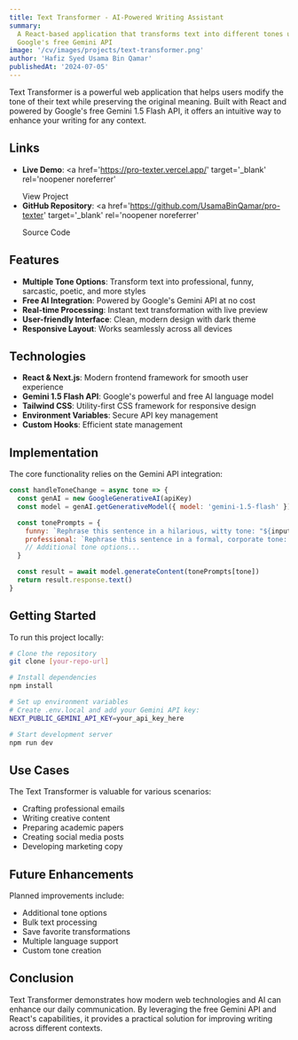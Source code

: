 ```yaml
---
title: Text Transformer - AI-Powered Writing Assistant
summary:
  A React-based application that transforms text into different tones using
  Google's free Gemini API
image: '/cv/images/projects/text-transformer.png'
author: 'Hafiz Syed Usama Bin Qamar'
publishedAt: '2024-07-05'
---
```


Text Transformer is a powerful web application that helps users modify the tone
of their text while preserving the original meaning. Built with React and
powered by Google's free Gemini 1.5 Flash API, it offers an intuitive way to
enhance your writing for any context.

## Links

- **Live Demo**:
  <a
    href='https://pro-texter.vercel.app/'
    target='_blank'
    rel='noopener noreferrer'
  >
    View Project
  </a>
- **GitHub Repository**:
  <a
    href='https://github.com/UsamaBinQamar/pro-texter'
    target='_blank'
    rel='noopener noreferrer'
  >
    Source Code
  </a>

## Features

- **Multiple Tone Options**: Transform text into professional, funny, sarcastic,
  poetic, and more styles
- **Free AI Integration**: Powered by Google's Gemini API at no cost
- **Real-time Processing**: Instant text transformation with live preview
- **User-friendly Interface**: Clean, modern design with dark theme
- **Responsive Layout**: Works seamlessly across all devices

## Technologies

- **React & Next.js**: Modern frontend framework for smooth user experience
- **Gemini 1.5 Flash API**: Google's powerful and free AI language model
- **Tailwind CSS**: Utility-first CSS framework for responsive design
- **Environment Variables**: Secure API key management
- **Custom Hooks**: Efficient state management

## Implementation

The core functionality relies on the Gemini API integration:

```javascript
const handleToneChange = async tone => {
  const genAI = new GoogleGenerativeAI(apiKey)
  const model = genAI.getGenerativeModel({ model: 'gemini-1.5-flash' })

  const tonePrompts = {
    funny: `Rephrase this sentence in a hilarious, witty tone: "${inputText}"`,
    professional: `Rephrase this sentence in a formal, corporate tone: "${inputText}"`
    // Additional tone options...
  }

  const result = await model.generateContent(tonePrompts[tone])
  return result.response.text()
}
```

## Getting Started

To run this project locally:

```bash
# Clone the repository
git clone [your-repo-url]

# Install dependencies
npm install

# Set up environment variables
# Create .env.local and add your Gemini API key:
NEXT_PUBLIC_GEMINI_API_KEY=your_api_key_here

# Start development server
npm run dev
```

## Use Cases

The Text Transformer is valuable for various scenarios:

- Crafting professional emails
- Writing creative content
- Preparing academic papers
- Creating social media posts
- Developing marketing copy

## Future Enhancements

Planned improvements include:

- Additional tone options
- Bulk text processing
- Save favorite transformations
- Multiple language support
- Custom tone creation

## Conclusion

Text Transformer demonstrates how modern web technologies and AI can enhance our
daily communication. By leveraging the free Gemini API and React's capabilities,
it provides a practical solution for improving writing across different
contexts.
